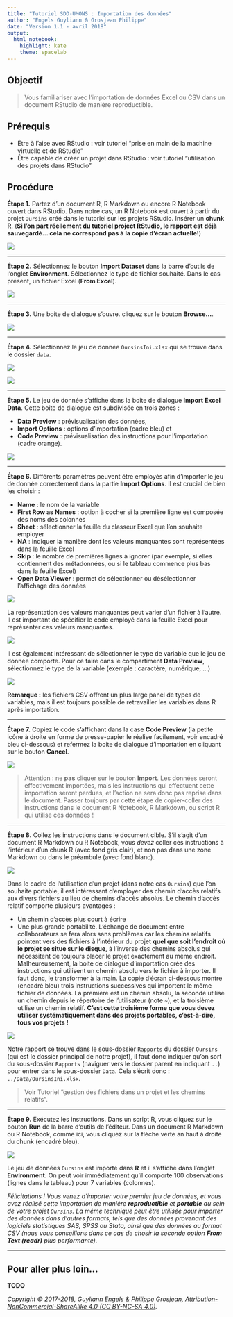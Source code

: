 ```yaml
---
title: "Tutoriel SDD-UMONS : Importation des données"
author: "Engels Guyliann & Grosjean Philippe"
date: "Version 1.1 - avril 2018"
output:
  html_notebook: 
    highlight: kate
    theme: spacelab
---
```



## Objectif

> Vous familiariser avec l'importation de données Excel ou CSV dans un document RStudio de manière reproductible.


## Prérequis

* Être à l'aise avec RStudio : voir tutoriel "prise en main de la machine virtuelle et de RStudio"
* Être capable de créer un projet dans RStudio : voir tutoriel "utilisation des projets dans RStudio"


## Procédure

**Étape 1.** Partez d’un document R, R Markdown ou encore R Notebook ouvert dans RStudio. Dans notre cas, un R Notebook est ouvert à partir du projet `Oursins` créé dans le tutoriel sur les projets RStudio. Insérer un **chunk R**. (**Si l'on part réellement du tutoriel project RStudio, le rapport est déjà sauvegardé... cela ne correspond pas à la copie d'écran actuelle!**)

![](figures/import_data00.png)

----

**Étape 2.** Sélectionnez le bouton **Import Dataset** dans la barre d'outils de l'onglet **Environment**. Sélectionnez le type de fichier souhaité. Dans le cas présent, un fichier Excel (**From Excel**). 

![](figures/import_data01.png)

----

**Étape 3.** Une boite de dialogue s’ouvre. cliquez sur le bouton **Browse...**.

![](figures/import_data02.png)

----

**Étape 4.** Sélectionnez le jeu de donnée `OursinsIni.xlsx` qui se trouve dans le dossier `data`.

![](figures/import_data03.png)

![](figures/import_data04.png)

----

**Étape 5.** Le jeu de donnée s’affiche dans la boite de dialogue **Import Excel Data**. Cette boite de dialogue est subdivisée en trois zones :

- **Data Preview** : prévisualisation des données,
- **Import Options** : options d'importation (cadre bleu) et
- **Code Preview** : prévisualisation des instructions pour l'importation (cadre orange).

![](figures/import_data05.png)

----

**Étape 6.** Différents paramètres peuvent être employés afin d'importer le jeu de donnée correctement dans la partie **Import Options**. Il est crucial de bien les choisir :

- **Name** : le nom de la variable
- **First Row as Names** : option à cocher si la première ligne est composée des noms des colonnes
- **Sheet** : sélectionner la feuille du classeur Excel que l'on souhaite employer
- **NA** : indiquer la manière dont les valeurs manquantes sont représentées dans la feuille Excel
- **Skip** : le nombre de premières lignes à ignorer (par exemple, si elles contiennent des métadonnées, ou si le tableau commence plus bas dans la feuille Excel)
- **Open Data Viewer** : permet de sélectionner ou désélectionner l'affichage des données

![](figures/import_data06-1.png)

La représentation des valeurs manquantes peut varier d'un fichier à l'autre. Il est important de spécifier le code employé dans la feuille Excel pour représenter ces valeurs manquantes.

![](figures/import_data06-2.png)

Il est également intéressant de sélectionner le type de variable que le jeu de donnée comporte. Pour ce faire dans le compartiment **Data Preview**, sélectionnez le type de la variable (exemple : caractère, numérique, ...) 

![](figures/import_data06-3.png)

**Remarque :** les fichiers CSV offrent un plus large panel de types de variables, mais il est toujours possible de retravailler les variables dans R après importation. 

----

**Étape 7.** Copiez le code s’affichant dans la case **Code Preview** (la petite icône à droite en forme de presse-papier le réalise facilement, voir encadré bleu ci-dessous) et refermez la boite de dialogue d’importation en cliquant sur le bouton **Cancel**.

![](figures/import_data07.png)

> Attention : ne **pas** cliquer sur le bouton **Import**. Les données seront effectivement importées, mais les instructions qui effectuent cette importation seront perdues, et l'action ne sera donc pas reprise dans le document. Passer toujours par cette étape de copier-coller des instructions dans le document R Notebook, R Markdown, ou script R qui utilise ces données !

----

**Étape 8.** Collez les instructions dans le document cible. S'il s'agit d'un document R Markdown ou R Notebook, vous _devez_ coller ces instructions à l'intérieur d'un chunk R (avec fond gris clair), et non pas dans une zone Markdown ou dans le préambule (avec fond blanc).

![](figures/import_data08.png)

Dans le cadre de l'utilisation d'un projet (dans notre cas `Oursins`) que l'on souhaite portable, il est intéressant d'employer des chemin d'accès relatifs aux divers fichiers au lieu de chemins d'accès absolus. Le chemin d'accès relatif comporte plusieurs avantages : 

- Un chemin d'accès plus court à écrire
- Une plus grande portabilité. L'échange de document entre collaborateurs se fera alors sans problèmes car les chemins relatifs pointent vers des fichiers à l'intérieur du projet **quel que soit l'endroit où le projet se situe sur le disque**, à l'inverse des chemins absolus qui nécessitent de toujours placer le projet exactement au même endroit. Malheureusement, la boite de dialogue d'importation crée des instructions qui utilisent un chemin absolu vers le fichier à importer. Il faut donc, le transformer à la main. La copie d'écran ci-dessous montre (encadré bleu) trois instructions successives qui importent le même fichier de données. La première est un chemin absolu, la seconde utilise un chemin depuis le répertoire de l'utilisateur (note `~`), et la troisième utilise un chemin relatif. **C'est cette troisième forme que vous devez utiliser systématiquement dans des projets portables, c'est-à-dire, tous vos projets !**

![](figures/import_data09.png)

Notre rapport se trouve dans le sous-dossier `Rapports` du dossier `Oursins` (qui est le dossier principal de notre projet), il faut donc indiquer qu'on sort du sous-dossier `Rapports` (naviguer vers le dossier parent en indiquant `..`) pour entrer dans le sous-dossier `Data`. Cela s'écrit donc : `../Data/OursinsIni.xlsx`.

> Voir Tutoriel "gestion des fichiers dans un projet et les chemins relatifs".

----

**Étape 9.** Exécutez les instructions. Dans un script R, vous cliquez sur le bouton **Run** de la barre d'outils de l'éditeur. Dans un document R Markdown ou R Notebook, comme ici, vous cliquez sur la flèche verte an haut à droite du chunk (encadré bleu).

![](figures/import_data10.png)

Le jeu de données `Oursins` est importé dans **R** et il s'affiche dans l'onglet **Environment**. On peut voir immédiatement qu'il comporte 100 observations (lignes dans le tableau) pour 7 variables (colonnes).

_Félicitations ! Vous venez d'importer votre premier jeu de données, et vous avez réalisé cette importation de manière **reproductible** et **portable** au sein de votre projet `Oursins`. La même technique peut être utilisée pour importer des données dans d'autres formats, tels que des données provenant des logiciels statistiques SAS, SPSS ou Stata, ainsi que des données au format CSV (nous vous conseillons dans ce cas de chosir la seconde option **From Text (readr)** plus performante)._

----


## Pour aller plus loin...

**TODO**

_Copyright © 2017-2018, Guyliann Engels & Philippe Grosjean, [Attribution-NonCommercial-ShareAlike 4.0 (CC BY-NC-SA 4.0)](https://creativecommons.org/licenses/by-nc-sa/4.0/deed.fr)._
